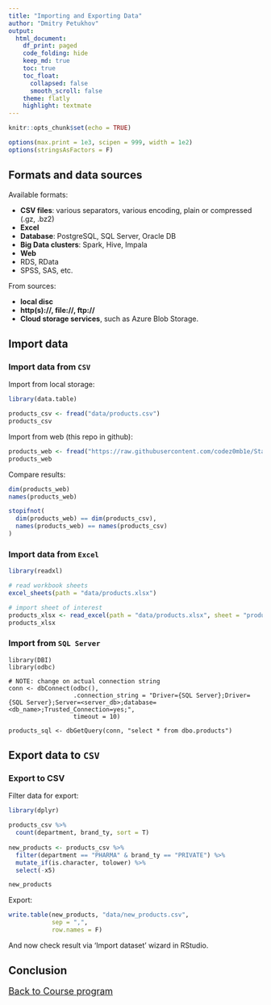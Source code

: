 ```yaml
---
title: "Importing and Exporting Data"
author: "Dmitry Petukhov"
output: 
  html_document:
    df_print: paged
    code_folding: hide
    keep_md: true
    toc: true
    toc_float:
      collapsed: false
      smooth_scroll: false
    theme: flatly
    highlight: textmate
---
```


```r
knitr::opts_chunk$set(echo = TRUE)
```

```r
options(max.print = 1e3, scipen = 999, width = 1e2)
options(stringsAsFactors = F)
```


## Formats and data sources

Available formats:

- **CSV files**: various separators, various encoding, plain or compressed (.gz, .bz2)
- **Excel**
- **Database**: PostgreSQL, SQL Server, Oracle DB 
- **Big Data clusters**: Spark, Hive, Impala
- **Web**
- RDS, RData
- SPSS, SAS, etc.


From sources:

- **local disc**
- **http(s)://, file://, ftp://**
- **Cloud storage services**, such as Azure Blob Storage.



## Import data

### Import data from `CSV`

Import from local storage:
```r
library(data.table)

products_csv <- fread("data/products.csv")
products_csv
```

Import from web (this repo in github):
```r
products_web <- fread("https://raw.githubusercontent.com/codez0mb1e/StarRter/master/data/products.csv")
products_web
```

Compare results:
```r
dim(products_web)
names(products_web)

stopifnot(
  dim(products_web) == dim(products_csv),
  names(products_web) == names(products_csv)
)
```



### Import data from `Excel`

```r
library(readxl)

# read workbook sheets
excel_sheets(path = "data/products.xlsx")

# import sheet of interest
products_xlsx <- read_excel(path = "data/products.xlsx", sheet = "products data")
products_xlsx
```



### Import from `SQL Server`

```
library(DBI)
library(odbc)

# NOTE: change on actual connection string
conn <- dbConnect(odbc(), 
                  .connection_string = "Driver={SQL Server};Driver={SQL Server};Server=<server_db>;database=<db_name>;Trusted_Connection=yes;", 
                  timeout = 10)

products_sql <- dbGetQuery(conn, "select * from dbo.products")
```


## Export data to `CSV`

### Export to CSV

Filter data for export:
```r
library(dplyr)

products_csv %>% 
  count(department, brand_ty, sort = T)
 
new_products <- products_csv %>% 
  filter(department == "PHARMA" & brand_ty == "PRIVATE") %>% 
  mutate_if(is.character, tolower) %>% 
  select(-x5)

new_products
```

Export:
```r
write.table(new_products, "data/new_products.csv", 
            sep = ",", 
            row.names = F)
```

And now check result via 'Import dataset' wizard in RStudio.


## Conclusion

<font size="4">
[Back to Course program](/StarRter/)
</font>


